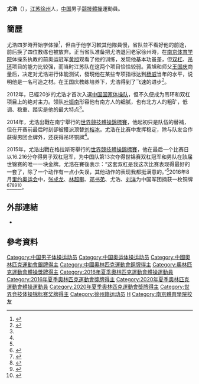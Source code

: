 {{NoteTA|G1=Sports}}
{{Infobox gymnast 
|name= 尤浩
|image=
|imagesize=
|caption=
|fullname= 尤浩
|altname=
|nickname=
|country= {{CHN}}
|formercountry=
|birthdate= {{Birth date and age|1992|4|26}}
|birthplace={{CHN}}[[江苏省|江苏省]][[徐州市|徐州市]]
|hometown=
|residence=
|height=
|discipline=
|level=
|natlteam=
|club= 
|gym=
|collegeteam=
|headcoach= [[黄玉斌|黄玉斌]]
|assistcoach= 
|formercoach=
|eponymousskills=
|retired=
| show-medals = yes
| medaltemplates =
{{MedalSport|男子[[竞技体操|竞技体操]]}}
{{MedalCountry | {{CHN}} }}
{{MedalCompetition|[[奧林匹克運動會|奧林匹克運動會]] [[File:Olympic_rings.svg|30px]]}}
{{MedalSilver|[[2020年夏季奧林匹克運動會|2020年 東京]]|[[2020年夏季奧林匹克運動會體操男子吊環比賽|吊環]]}}
{{MedalBronze|[[2016年夏季奧林匹克運動會|2016年 里約熱內盧]]|[[2016年夏季奧林匹克運動會體操男子團體比賽|團體]]}}
{{MedalCompetition|[[世界競技體操錦標賽|世界競技體操錦標賽]]}}
{{MedalGold  |[[2014年世界競技體操錦標賽|2014年 南寧]]|團體}}
{{MedalGold  |[[2015年世界競技體操錦標賽|2015年 格拉斯哥]]|雙杠}}
{{MedalSilver|[[2015年世界競技體操錦標賽|2015年 格拉斯哥]]|吊環}}
{{MedalSilver|[[2019年世界竞技体操锦标赛|2019年 斯图加特]]|團體}}
{{MedalBronze|[[2014年世界競技體操錦標賽|2014年 南寧]]|吊環}}
{{MedalBronze|[[2015年世界競技體操錦標賽|2015年 格拉斯哥]]|團體}}
}}
'''尤浩'''（{{bd|1992年|4月26日||}}），[[江苏|江苏]][[徐州|徐州]]人，[[中国|中国]]男子[[競技體操|競技體操]]運動員。

==簡歷==
尤浩四岁時开始学体操<ref>{{zh-cn}}{{cite news|title=尤浩启蒙教练：调整心态，为单项做好准备|url=http://news.xinhuanet.com/sports/2016-08/09/c_129215618.htm|agency=新华社|date=2016-08-09|accessdate=2016-08-09|archive-date=2016-08-28|archive-url=https://web.archive.org/web/20160828060231/http://news.xinhuanet.com/sports/2016-08/09/c_129215618.htm|dead-url=no}}</ref>，但由于他学习較其他隊員慢，省队並不看好他的前途，前后换了四位教练也被放弃。正当省队准备把尤浩退回老家徐州時，在[[南京体育学院|南京体育学院]]体操系执教的前奥运冠军[[黄旭|黄旭]]观看了他的训练，发现他基本功虽差，但[[双杠|双杠]]、[[吊环|吊环]]项目的能力比较强，而当时江苏队在这两个项目恰恰较弱。黄旭和师父[[王国庆|王国庆]]商量后，决定对尤浩进行体能测试，發現他在某些专项指标达到[[杨威|杨威]]当年的水平，说明他是一名可造之材。在王国庆教练培养下，尤浩得到了飞速的进步<ref name="江苏网">{{zh-cn}}{{cite news|title=尤浩：险被放弃的体操天才|url=http://sports.jschina.com.cn/system/2016/08/08/029363634.shtml|agency=江苏网体育|date=2016-08-08|deadurl=yes|archiveurl=https://web.archive.org/web/20161005183028/http://sports.jschina.com.cn/system/2016/08/08/029363634.shtml|archivedate=2016年10月5日|df=}}</ref>。

2012年，已經20岁的尤浩才首次入選[[中国国家体操队|中国国家体操队]]，但不久便成为吊环和双杠项目上的绝对主力。领队[[叶振南|叶振南]]形容他有南方人的细腻，也有北方人的粗矿，低调、稳重、踏实是他的最大特点<ref name="江苏网"/>。

2014年，尤浩出戰在南宁舉行的[[2014年世界競技體操錦標賽|世界競技體操錦標賽]]，他起初只是队伍的替補，但在开赛前最后时刻卻被獲派顶替[[刘榕冰|刘榕冰]]。尤浩在比赛中发挥稳定，除与队友合作获得男团金牌外，还获得吊环铜牌<ref name="江苏网"/>。

2015年，尤浩出戰在格拉斯哥舉行的[[2015年世界競技體操錦標賽|世界競技體操錦標賽]]，他在最后一个比赛日以16.216分夺得男子双杠冠军，为中国队第13次夺得世锦赛双杠冠军和男队在該届世锦赛的唯一一块金牌。尤浩在賽後表示：“这套双杠是我这次比赛表现得最好的一套了，除了一个动作有一点小失误，其他动作的表现我都挺满意的。”<ref name="江苏网"/>2016年8月[[2016年里约奥运会|里约奥运会]]中，[[张成龙|张成龙]]、[[林超攀|林超攀]]、[[邓书弟|邓书弟]]、尤浩、[[刘洋_(体操运动员)|刘洋]]为中国军团摘获一枚铜牌<ref>{{cite news |title=中国体操男团获铜牌 徐州亲人再为尤浩加油 |url=http://www.chinanews.com/ty/2016/08-09/7966133.shtml |accessdate=2021-08-13 |work=中国新闻网 |agency=中国新闻网 |archive-date=2021-08-13 |archive-url=https://web.archive.org/web/20210813063155/http://www.chinanews.com/ty/2016/08-09/7966133.shtml |dead-url=no }}</ref><ref>{{cite news |title=高清：里约奥运会体操男团决赛 中国队摘铜 |url=http://sports.people.com.cn/n1/2016/0809/c14820-28620891-5.html |accessdate=2021-08-13 |work=人民网 |agency=人民网 |archive-date=2021-08-13 |archive-url=https://web.archive.org/web/20210813063051/http://sports.people.com.cn/n1/2016/0809/c14820-28620891-5.html |dead-url=no }}</ref><ref>{{cite news |title=里约奥运会体操男团决赛 中国队摘铜 |url=https://cn.chinadaily.com.cn/2016olympics/2016-08/09/content_26396287.htm |accessdate=2021-08-13 |work=中国日报 |agency=中国日报 |archive-date=2021-08-13 |archive-url=https://web.archive.org/web/20210813063027/https://cn.chinadaily.com.cn/2016olympics/2016-08/09/content_26396287.htm |dead-url=no }}</ref><ref>{{cite news |title=体操男团中国摘铜无缘三连冠 日本夺冠俄罗斯亚军 |url=http://www.xinhuanet.com/world/2016-08/09/c_129215574.htm |accessdate=2021-08-13 |work=新华网 |agency=新华网 |archive-date=2021-08-13 |archive-url=https://web.archive.org/web/20210813063024/http://www.xinhuanet.com/world/2016-08/09/c_129215574.htm |dead-url=no }}</ref><ref>{{cite news |title=中国男子体操队暂列榜首 尤浩喜获两项决赛资格-搜狐体育 |url=http://2016.sohu.com/20160807/n462976223.shtml |accessdate=2021-08-13 |work=搜狐网 |archive-date=2021-08-13 |archive-url=https://web.archive.org/web/20210813063026/http://2016.sohu.com/20160807/n462976223.shtml |dead-url=no }}</ref>。

==外部連結==
*{{Fig|id=16393|name=You Hao}}

== 參考資料 ==
{{Reflist}}

{{世界體操錦標賽男子雙槓冠軍}}

{{DEFAULTSORT:You, Hao}}
[[Category:中国男子体操运动员|Category:中国男子体操运动员]]
[[Category:中国奥运体操运动员|Category:中国奥运体操运动员]]
[[Category:中國奧林匹克運動會銀牌得主|Category:中國奧林匹克運動會銀牌得主]]
[[Category:中國奧林匹克運動會銅牌得主|Category:中國奧林匹克運動會銅牌得主]]
[[Category:奧林匹克運動會體操獎牌得主|Category:奧林匹克運動會體操獎牌得主]]
[[Category:2016年夏季奧林匹克運動會體操運動員|Category:2016年夏季奧林匹克運動會體操運動員]]
[[Category:2016年夏季奧林匹克運動會獎牌得主|Category:2016年夏季奧林匹克運動會獎牌得主]]
[[Category:2020年夏季奧林匹克運動會體操運動員|Category:2020年夏季奧林匹克運動會體操運動員]]
[[Category:2020年夏季奧林匹克運動會獎牌得主|Category:2020年夏季奧林匹克運動會獎牌得主]]
[[Category:世界竞技体操锦标赛奖牌得主|Category:世界竞技体操锦标赛奖牌得主]]
[[Category:徐州籍运动员|Category:徐州籍运动员]]
[[Category:尤姓|H]]
[[Category:南京體育學院校友|Category:南京體育學院校友]]